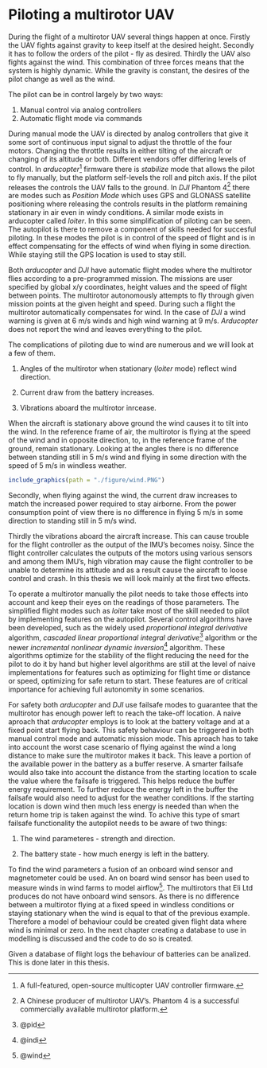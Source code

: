 # Piloting a multirotor UAV {#piloting}

During the flight of a multirotor UAV several things happen at once. Firstly the UAV fights against gravity to keep itself at the desired height. Secondly it has to follow the orders of the pilot - fly as desired. Thirdly the UAV also fights against the wind. This combination of three forces means that the system is highly dynamic. While the gravity is constant, the desires of the pilot change as well as the wind. 

The pilot can be in control largely by two ways:

1. Manual control via analog controllers
2. Automatic flight mode via commands

During manual mode the UAV is directed by analog controllers that give it some sort of continuous input signal to adjust the throttle of the four motors. Changing the throttle results in either tilting of the aircraft or changing of its altitude or both. Different vendors offer differing levels of control. In *arducopter*^[A full-featured, open-source multicopter UAV controller firmware.] firmware there is _stabilize_ mode that allows the pilot to fly manually, but the platform self-levels the roll and pitch axis. If the pilot releases the controls the UAV falls to the ground. In *DJI* Phantom 4^[A Chinese producer of multirotor UAV's. Phantom 4 is a successful commercially available multirotor platform.] there are modes such as _Position Mode_ which uses GPS and GLONASS satellite positioning where releasing the controls results in the platform remaining stationary in air even in windy conditions. A similar mode exists in arducopter called _loiter_. In this some simplification of piloting can be seen. The autopilot is there to remove a component of skills needed for succesful piloting. In these modes the pilot is in control of the speed of flight and is in effect compensating for the effects of wind when flying in some direction. While staying still the GPS location is used to stay still.

Both *arducopter* and *DJI* have automatic flight modes where the multirotor flies according to a pre-programmed mission. The missions are user specified by global x/y coordinates, height values and the speed of flight between points. The multirotor autonomously attempts to fly through given mission points at the given height and speed. During such a flight the multirotor automatically compensates for wind. In the case of *DJI* a wind warning is given at 6 m/s winds and high wind warning at 9 m/s.<!-- citation needed --> *Arducopter* does not report the wind and leaves everything to the pilot.

The complications of piloting due to wind are numerous and we will look at a few of them. 

1. Angles of the multirotor when stationary (_loiter_ mode) reflect wind direction.

2. Current draw from the battery increases.

3. Vibrations aboard the multirotor inrcease.

When the aircraft is stationary above ground the wind causes it to tilt into the wind. In the reference frame of air, the multirotor is flying at the speed of the wind and in opposite direction, to, in the reference frame of the ground, remain stationary. Looking at the angles there is no difference between standing still in 5 m/s wind and flying in some direction with the speed of 5 m/s in windless weather.

```r
include_graphics(path = "./figure/wind.PNG")
```

Secondly, when flying against the wind, the current draw increases to match the increased power required to stay airborne. From the power consumption point of view there is no difference in flying 5 m/s in some direction to standing still in 5 m/s wind.

Thirdly the vibrations aboard the aircraft increase. This can cause trouble for the flight controller as the output of the IMU's becomes noisy. Since the flight controller calculates the outputs of the motors using various sensors and among them IMU's, high vibration may cause the flight controller to be unable to determine its attitude and as a result cause the aircraft to loose control and crash. In this thesis we will look mainly at the first two effects.

To operate a multirotor manually the pilot needs to take those effects into account and keep their eyes on the readings of those parameters. The simplified flight modes such as _loiter_ take most of the skill needed to pilot by implementing features on the autopilot. Several control algorithms have been developed, such as the widely used _proportional_ _integral_ _derivative_ algorithm, _cascaded_ _linear_ _proportional_ _integral_ _derivative_^[@pid] algorithm or the newer _incremental_ _nonlinear_ _dynamic_ _inversion_^[@indi] algorithm. These algorithms optimize for the stability of the flight reducing the need for the pilot to do it by hand but higher level algorithms are still at the level of naive implementations for features such as optimizing for flight time or distance or speed, optimizing for safe return to start. These features are of critical importance for achieving full autonomity in some scenarios.

For safety both *arducopter* and *DJI* use failsafe modes to guarantee that the multirotor has enough power left to reach the take-off location. A naive aproach that *arducopter* employs is to look at the battery voltage and at a fixed point start flying back. This safety behaviour can be triggered in both manual control mode and automatic mission mode. This aproach has to take into account the worst case scenario of flying against the wind a long distance to make sure the multirotor makes it back. This leave a portion of the available power in the battery as a buffer reserve. A smarter failsafe would also take into account the distance from the starting location to scale the value where the failsafe is triggered. This helps reduce the buffer energy requirement. To further reduce the energy left in the buffer the failsafe would also need to adjust for the weather conditions. If the starting location is down wind then much less energy is needed than when the return home trip is taken against the wind. To achive this type of smart failsafe functionality the autopilot needs to be aware of two things:

1. The wind parameteres - strength and direction.

2. The battery state - how much energy is left in the battery.

To find the wind parameters a fusion of an onboard wind sensor and magnetometer could be used. An on board wind sensor has been used to measure winds in wind farms to model airflow^[@wind]. The multirotors that Eli Ltd produces do not have onboard wind sensors. As there is no difference between a multirotor flying at a fixed speed in windless conditions or staying stationary when the wind is equal to that of the previous example. Therefore a model of behaviour could be created given flight data where wind is minimal or zero. In the next chapter creating a database to use in modelling is discussed and the code to do so is created.

Given a database of flight logs the behaviour of batteries can be analized. This is done later in this thesis.





